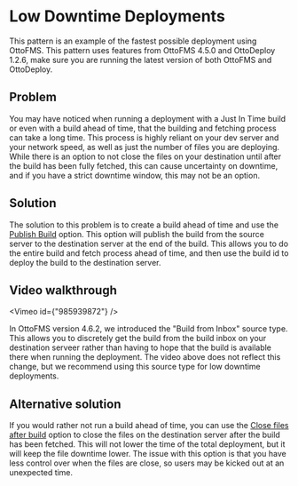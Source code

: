 
# Low Downtime Deployments

This pattern is an example of the fastest possible deployment using OttoFMS. This pattern uses features from OttoFMS 4.5.0 and OttoDeploy 1.2.6, make sure you are running the latest version of both OttoFMS and OttoDeploy.

## Problem

You may have noticed when running a deployment with a Just In Time build or even with a build ahead of time, that the building and fetching process can take a long time. This process is highly reliant on your dev server and your network speed, as well as just the number of files you are deploying. While there is an option to not close the files on your destination until after the build has been fully fetched, this can cause uncertainty on downtime, and if you have a strict downtime window, this may not be an option.

## Solution

The solution to this problem is to create a build ahead of time and use the [Publish Build](/ottodeploy-features/builds#publish-build) option. This option will publish the build from the source server to the destination server at the end of the build. This allows you to do the entire build and fetch process ahead of time, and then use the build id to deploy the build to the destination server.

## Video walkthrough

<Vimeo id={"985939872"} />

<Callout emoji="💡">

In OttoFMS version 4.6.2, we introduced the "Build from Inbox" source type. This allows you to discretely get the build from the build inbox on your destination serveer rather than having to hope that the build is available there when running the deployment. The video above does not reflect this change, but we recommend using this source type for low downtime deployments.

</Callout>

## Alternative solution

If you would rather not run a build ahead of time, you can use the [Close files after build](/ottodeploy-features/deployments/close-additional-files) option to close the files on the destination server after the build has been fetched. This will not lower the time of the total deployment, but it will keep the file downtime lower. The issue with this option is that you have less control over when the files are close, so users may be kicked out at an unexpected time.
